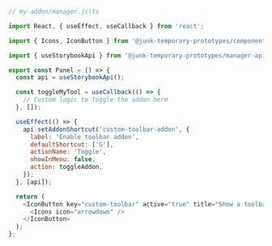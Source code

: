 ```js
// my-addon/manager.js|ts

import React, { useEffect, useCallback } from 'react';

import { Icons, IconButton } from '@junk-temporary-prototypes/components';

import { useStorybookApi } from '@junk-temporary-prototypes/manager-api';

export const Panel = () => {
  const api = useStorybookApi();

  const toggleMyTool = useCallback(() => {
    // Custom logic to toggle the addon here
  }, []);

  useEffect(() => {
    api.setAddonShortcut('custom-toolbar-addon', {
      label: 'Enable toolbar addon',
      defaultShortcut: ['G'],
      actionName: 'Toggle',
      showInMenu: false,
      action: toggleAddon,
    });
  }, [api]);

  return (
    <IconButton key="custom-toolbar" active="true" title="Show a toolbar addon">
      <Icons icon="arrowdown" />
    </IconButton>
  );
};
```
